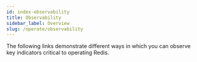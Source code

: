 ```yaml
---
id: index-observability
title: Observability
sidebar_label: Overview
slug: /operate/observability
---
```





The following links demonstrate different ways in which you can observe key indicators critical to operating Redis.

<div class="row">
   <div class="col">
    <RedisCard
        title="Redis Datasource for Grafana"
        description="An out-of-the-box predefined build Grafana dashboard for Redis"
        page="/operate/observability/redisdatasource"
        />
  </div> 
   <div class="col">
    <RedisCard
        title="Redis Explorer Plugin for Grafana"
        description="How to create Grafana Dashboards for Redis Enterprise cluster  in 5 Minutes"
        page="/operate/observability/redisexplorer"
        />
   </div>   
   <div class="col">
        <RedisCard
            title="Redis Enterprise Observability with Datadog"
            description="Redis Enterprise Observability with Datadog "
            page="/operate/observability/datadog"
            />
     </div>
</div>
<div class="row">
    <div class="col">
        <RedisCard
            title="Using RedisTimeSeries with Prometheus and Grafana"
            description="How to monitor Redis with Prometheus and Grafana for Real-Time Analytics "
            page="/operate/observability/prometheus"
            />
     </div>
  </div>
     
     





